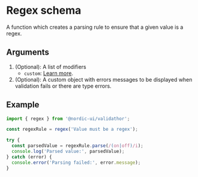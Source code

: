 # Regex schema

A function which creates a parsing rule to ensure that a given value is a regex.

## Arguments

1. (Optional): A list of modifiers
   - `custom`: [Learn more](/modifiers/custom).
2. (Optional): A custom object with errors messages to be displayed when validation fails or there are type errors.

## Example

```ts
import { regex } from '@nordic-ui/validathor';

const regexRule = regex('Value must be a regex');

try {
  const parsedValue = regexRule.parse(/(on|off)/i);
  console.log('Parsed value:', parsedValue);
} catch (error) {
  console.error('Parsing failed:', error.message);
}
```